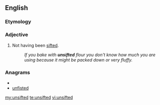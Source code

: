 ==English==

===Etymology===
{{prefix|un|sifted}}

===Adjective===
{{en-adj|-}}

#Not having been [[sift]]ed.
#:''If you bake with '''unsifted''' flour you don't know how much you are using because it might be packed down or very fluffy.''

===Anagrams===
* {{alphagram|definstu}}
* [[unfisted#English|unfisted]]

[[my:unsifted]]
[[te:unsifted]]
[[vi:unsifted]]